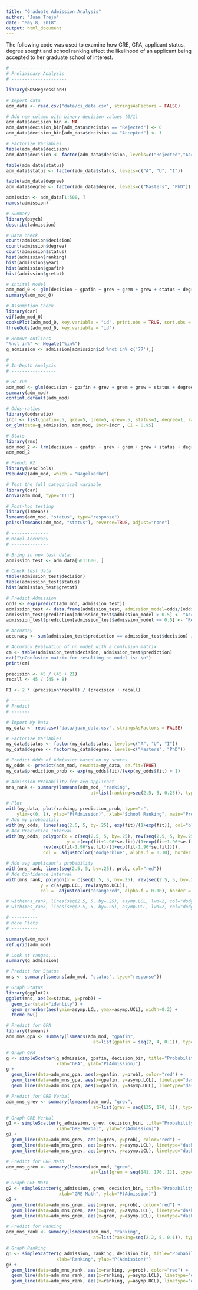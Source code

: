 ```yaml
---
title: "Graduate Admission Analysis"
author: "Juan Trejo"
date: "May 8, 2018"
output: html_document
---
```

The following code was used to examine how GRE, GPA, applicant status, 
degree sought and school ranking effect the likelihood of an applicant being 
accepted to her graduate school of interest.

```r
# ---------------------
# Preliminary Analysis
# ---------------------

library(SDSRegressionR)

# Import data
adm_data <- read.csv("data/cs_data.csv", stringsAsFactors = FALSE)

# Add new column with binary decision values (0/1)
adm_data$decision_bin <- NA
adm_data$decision_bin[adm_data$decision == "Rejected"] <- 0
adm_data$decision_bin[adm_data$decision == "Accepted"] <- 1

# Factorize Variables
table(adm_data$decision)
adm_data$decision <- factor(adm_data$decision, levels=c("Rejected","Accepted"))

table(adm_data$status)
adm_data$status <- factor(adm_data$status, levels=c("A", "U", "I"))

table(adm_data$degree)
adm_data$degree <- factor(adm_data$degree, levels=c("Masters", "PhD"))

admission <- adm_data[1:500, ]
names(admission)

# Summary
library(psych)
describe(admission)

# Data check
count(admission$decision)
count(admission$degree)
count(admission$status)
hist(admission$ranking)
hist(admission$year)
hist(admission$gpafin)
hist(admission$gretot)

# Intital Model
adm_mod_0 <- glm(decision ~ gpafin + grev + grem + grew + status + degree + ranking, data=admission, family="binomial")
summary(adm_mod_0)

# Assumption Check
library(car)
vif(adm_mod_0)
cooksPlot(adm_mod_0, key.variable = "id", print.obs = TRUE, sort.obs = TRUE)
threeOuts(adm_mod_0, key.variable = "id")

# Remove outliers
"%not in%" <- Negate("%in%")
g_admission <- admission[admission$id %not in% c('77'),]
```

```r
# -----------------
# In-Depth Analysis
# -----------------

# Re-run
adm_mod <- glm(decision ~ gpafin + grev + grem + grew + status + degree + ranking, data=g_admission, family="binomial")
summary(adm_mod)
confint.default(adm_mod)

# Odds-ratios 
library(oddsratio)
incr <- list(gpafin=.5, grev=5, grem=5, grew=.5, status=1, degree=1, ranking=.5)
or_glm(data=g_admission, adm_mod, incr=incr , CI = 0.95)

# Stats
library(rms)
adm_mod_2 <- lrm(decision ~ gpafin + grev + grem + grew + status + degree + ranking, g_admission)
adm_mod_2

# Pseudo R2
library(DescTools)
PseudoR2(adm_mod, which = "Nagelkerke")

# Test the full categorical variable
library(car)
Anova(adm_mod, type="III")

# Post-hoc testing
library(lsmeans)
lsmeans(adm_mod, "status", type="response")
pairs(lsmeans(adm_mod, "status"), reverse=TRUE, adjust="none")
```

```r
# --------------
# Model Accuracy
# --------------

# Bring in new test data:
admission_test <- adm_data[501:600, ]

# Check test data
table(admission_test$decision)
table(admission_test$status)
hist(admission_test$gretot)

# Predict Admission
odds <- exp(predict(adm_mod, admission_test))
admission_test <- data.frame(admission_test, admission_model=odds/(odds+1))
admission_test$prediction[admission_test$admission_model > 0.5] <- "Accepted"
admission_test$prediction[admission_test$admission_model <= 0.5] <- "Rejected"

# Accuracy
accuracy <- sum(admission_test$prediction == admission_test$decision) / length(admission_test$prediction)

# Accuracy Evaluation of nn model with a confusion matrix
cm <- table(admission_test$decision, admission_test$prediction)
cat("\nConfusion matrix for resulting nn model is: \n")
print(cm)

precision <- 45 / (45 + 21)
recall <- 45 / (45 + 8)

F1 <- 2 * (precision*recall) / (precision + recall)
```


```r
# -------
# Predict
# -------

# Import My Data
my_data <- read.csv("data/juan_data.csv", stringsAsFactors = FALSE)

# Factorize Variables
my_data$status <- factor(my_data$status, levels=c("A", "U", "I"))
my_data$degree <- factor(my_data$degree, levels=c("Masters", "PhD"))

# Predict Odds of Admission based on my scores
my_odds <- predict(adm_mod, newdata=my_data, se.fit=TRUE)
my_data$prediction_prob <- exp(my_odds$fit)/(exp(my_odds$fit) + 1)

# Admission Probability for avg applicant
mns_rank <- summary(lsmeans(adm_mod, "ranking",
                                at=list(ranking=seq(2.5, 5, 0.25)), type="response"))

# Plot
with(my_data, plot(ranking, prediction_prob, type="n", 
    ylim=c(0, 1), ylab="P(Admission)", xlab="School Ranking", main="Probability of Admission vs School Ranking", panel.first = grid()))
# Add my probability 
with(my_odds, lines(seq(2.5, 5, by=.25), exp(fit)/(1+exp(fit)), col="blue"))
# Add Prediction Interval
with(my_odds, polygon(x = c(seq(2.5, 5, by=.25), rev(seq(2.5, 5, by=.25))),
                       y = c(exp(fit+1.96*se.fit)/(1+exp(fit+1.96*se.fit)),
              rev(exp(fit-1.96*se.fit)/(1+exp(fit-1.96*se.fit)))),
              col =  adjustcolor("dodgerblue", alpha.f = 0.10), border = NA))

# Add avg applicant's probability
with(mns_rank, lines(seq(2.5, 5, by=.25), prob, col="red"))
# Add Confidence interval
with(mns_rank, polygon(x = c(seq(2.5, 5, by=.25), rev(seq(2.5, 5, by=.25))),
             y = c(asymp.LCL, rev(asymp.UCL)),
             col =  adjustcolor("orangered", alpha.f = 0.10), border = NA))

# with(mns_rank, lines(seq(2.5, 5, by=.25), asymp.LCL, lwd=2, col="dodgerblue"))
# with(mns_rank, lines(seq(2.5, 5, by=.25), asymp.UCL, lwd=2, col="dodgerblue"))

```

```r
# ----------
# More Plots
# ----------

summary(adm_mod)
ref.grid(adm_mod)

# Look at ranges...
summary(g_admission)

# Predict for Status
mns <- summary(lsmeans(adm_mod, "status", type="response"))

# Graph Status
library(ggplot2)
ggplot(mns, aes(x=status, y=prob)) +
  geom_bar(stat="identity") +
  geom_errorbar(aes(ymin=asymp.LCL, ymax=asymp.UCL), width=0.2) +
  theme_bw()

# Predict for GPA
library(lsmeans)
adm_mns_gpa <- summary(lsmeans(adm_mod, "gpafin",
                                 at=list(gpafin = seq(2, 4, 0.1)), type="response"))

# Graph GPA
g <- simpleScatter(g_admission, gpafin, decision_bin, title="Probability of Admission v. GPA",
                   xlab="GPA", ylab="P(Admission)")
g +
  geom_line(data=adm_mns_gpa, aes(x=gpafin, y=prob), color="red") +
  geom_line(data=adm_mns_gpa, aes(x=gpafin, y=asymp.LCL), linetype="dashed") +
  geom_line(data=adm_mns_gpa, aes(x=gpafin, y=asymp.UCL), linetype="dashed")

# Predict for GRE Verbal
adm_mns_grev <- summary(lsmeans(adm_mod, "grev",
                                 at=list(grev = seq(135, 170, 1)), type="response"))

# Graph GRE Verbal
g1 <- simpleScatter(g_admission, grev, decision_bin, title="Probability of Admission v. GRE Verbal Score",
                   xlab="GRE Verbal", ylab="P(Admission)")
g1 +
  geom_line(data=adm_mns_grev, aes(x=grev, y=prob), color="red") +
  geom_line(data=adm_mns_grev, aes(x=grev, y=asymp.LCL), linetype="dashed") +
  geom_line(data=adm_mns_grev, aes(x=grev, y=asymp.UCL), linetype="dashed")

# Predict for GRE Math
adm_mns_grem <- summary(lsmeans(adm_mod, "grem",
                                at=list(grem = seq(141, 170, 1)), type="response"))

# Graph GRE Math
g2 <- simpleScatter(g_admission, grem, decision_bin, title="Probability of Admission v. GRE Math Score",
                    xlab="GRE Math", ylab="P(Admission)")
g2 +
  geom_line(data=adm_mns_grem, aes(x=grem, y=prob), color="red") +
  geom_line(data=adm_mns_grem, aes(x=grem, y=asymp.LCL), linetype="dashed") +
  geom_line(data=adm_mns_grem, aes(x=grem, y=asymp.UCL), linetype="dashed")

# Predict for Ranking
adm_mns_rank <- summary(lsmeans(adm_mod, "ranking",
                                 at=list(ranking=seq(2.2, 5, 0.1)), type="response"))

# Graph Ranking
g3 <- simpleScatter(g_admission, ranking, decision_bin, title="Probability of Admission v. School Ranking",
                   xlab="Ranking", ylab="P(Admission)")
g3 +
  geom_line(data=adm_mns_rank, aes(x=ranking, y=prob), color="red") +
  geom_line(data=adm_mns_rank, aes(x=ranking, y=asymp.LCL), linetype="dashed") +
  geom_line(data=adm_mns_rank, aes(x=ranking, y=asymp.UCL), linetype="dashed")
```